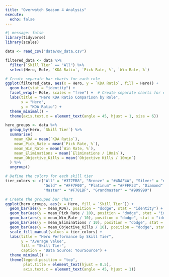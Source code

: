 ```yaml
---
title: "Overwatch Season 4 Analysis"
execute: 
  echo: false
---
```


```r
#| message: false
library(tidyverse)
library(scales)
```
```r
data <- read_csv("data/ow_data.csv")

filtered_data <- data %>%
  filter(`Skill Tier` == "All") %>%
  select(Hero, Role, `KDA Ratio`, `Pick Rate, %`, `Win Rate, %`)

# Create separate bar charts for each role
ggplot(filtered_data, aes(x = Hero, y = `KDA Ratio`, fill = Hero)) +
  geom_bar(stat = "identity") +
  facet_wrap(~ Role, scales = "free") +  # Create separate charts for each role
  labs(title = "Hero KDA Ratio Comparison by Role",
       x = "Hero",
       y = "KDA Ratio") +
  theme_minimal() +
  theme(axis.text.x = element_text(angle = 45, hjust = 1, size = 6))
```
```r
hero_groups <- data %>%
  group_by(Hero, `Skill Tier`) %>%
  summarise(
    mean_KDA = mean(`KDA Ratio`),
    mean_Pick_Rate = mean(`Pick Rate, %`),
    mean_Win_Rate = mean(`Win Rate, %`),
    mean_Eliminations = mean(`Eliminations / 10min`),
    mean_Objective_Kills = mean(`Objective Kills / 10min`)
  ) %>%
  ungroup()

# Define the colors for each skill tier
tier_colors <- c("All" = "#377EB8", "Bronze" = "#4DAF4A", "Silver" = "#984EA3",
                 "Gold" = "#FF7F00", "Platinum" = "#FFFF33", "Diamond" = "#A65628",
                 "Master" = "#F781BF", "Grandmaster" = "#999999")
```
```r
# Create the grouped bar chart
ggplot(hero_groups, aes(x = Hero, fill = `Skill Tier`)) +
  geom_bar(aes(y = mean_KDA), position = "dodge", stat = "identity") +
  geom_bar(aes(y = mean_Pick_Rate / 10), position = "dodge", stat = "identity") +
  geom_bar(aes(y = mean_Win_Rate / 10), position = "dodge", stat = "identity") +
  geom_bar(aes(y = mean_Eliminations / 10), position = "dodge", stat = "identity") +
  geom_bar(aes(y = mean_Objective_Kills / 10), position = "dodge", stat = "identity") +
  scale_fill_manual(values = tier_colors) +
  labs(title = "Hero Performance by Skill Tier",
       y = "Average Value",
       fill = "Skill Tier",
       caption = "Data Source: YourSource") +
  theme_minimal() +
  theme(legend.position = "top",
        plot.title = element_text(hjust = 0.5),
        axis.text.x = element_text(angle = 45, hjust = 1))
```




